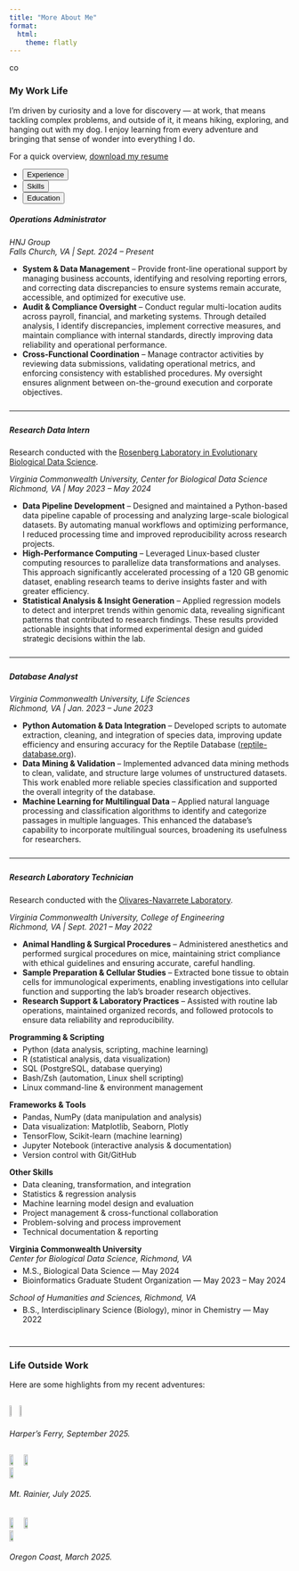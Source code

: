 ```yaml
---
title: "More About Me"
format: 
  html:
    theme: flatly
---
```


<div style="max-width: 800px; margin: auto;">
co
<h3>My Work Life</h3>

I’m driven by curiosity and a love for discovery — at work, that means tackling complex problems, and outside of it, it means hiking, exploring, and hanging out with my dog. I enjoy learning from every adventure and bringing that sense of wonder into everything I do.

For a quick overview, <a href="Trang-Ly-Resume.pdf" class="btn btn-outline-primary" download target="_blank">download my resume
</a>

<div class="tabbable">
<ul class="nav nav-tabs" id="myTab" role="tablist">
<li class="nav-item" role="presentation">
<button class="nav-link active" id="experience-tab" data-bs-toggle="tab" data-bs-target="#experience" type="button" role="tab">Experience</button>
</li>

<li class="nav-item" role="presentation">
<button class="nav-link" id="skills-tab" data-bs-toggle="tab" data-bs-target="#skills" type="button" role="tab">Skills</button>
</li>

<li class="nav-item" role="presentation">
<button class="nav-link" id="education-tab" data-bs-toggle="tab" data-bs-target="#education" type="button" role="tab">Education</button>
</li>
</ul>

<div class="tab-content mt-3">
<!-- Experience -->
<div class="tab-pane fade show active" id="experience" role="tabpanel">
<h5>Operations Administrator</h5>

<p><i>HNJ Group<br>Falls Church, VA \| Sept. 2024 – Present</i></p>

<ul>
<li><strong>System & Data Management</strong> – Provide front-line operational support by managing business accounts, identifying and resolving reporting errors, and correcting data discrepancies to ensure systems remain accurate, accessible, and optimized for executive use.</li>

<li><strong>Audit & Compliance Oversight</strong> – Conduct regular multi-location audits across payroll, financial, and marketing systems. Through detailed analysis, I identify discrepancies, implement corrective measures, and maintain compliance with internal standards, directly improving data reliability and operational performance.</li>

<li><strong>Cross-Functional Coordination</strong> – Manage contractor activities by reviewing data submissions, validating operational metrics, and enforcing consistency with established procedures. My oversight ensures alignment between on-the-ground execution and corporate objectives.</li>
</ul>

<hr style="margin: 25px 0;">
<h5>Research Data Intern</h5>

Research conducted with the <a href="https://www.rosenberglab.net" target="_blank" rel="noopener noreferrer">Rosenberg Laboratory in Evolutionary Biological Data Science</a>.

<p><i>Virginia Commonwealth University, Center for Biological Data Science<br>Richmond, VA \| May 2023 – May 2024</i></p>

<ul>
<li><strong>Data Pipeline Development</strong> – Designed and maintained a Python-based data pipeline capable of processing and analyzing large-scale biological datasets. By automating manual workflows and optimizing performance, I reduced processing time and improved reproducibility across research projects.</li>

<li><strong>High-Performance Computing</strong> – Leveraged Linux-based cluster computing resources to parallelize data transformations and analyses. This approach significantly accelerated processing of a 120 GB genomic dataset, enabling research teams to derive insights faster and with greater efficiency.</li>

<li><strong>Statistical Analysis & Insight Generation</strong> – Applied regression models to detect and interpret trends within genomic data, revealing significant patterns that contributed to research findings. These results provided actionable insights that informed experimental design and guided strategic decisions within the lab.</li>
</ul>

<hr style="margin: 25px 0;">
<h5>Database Analyst</h5>

<p><i>Virginia Commonwealth University, Life Sciences<br>Richmond, VA \| Jan. 2023 – June 2023</i></p>

<ul>
<li><strong>Python Automation & Data Integration</strong> – Developed scripts to automate extraction, cleaning, and integration of species data, improving update efficiency and ensuring accuracy for the Reptile Database (<a href="http://www.reptile-database.org" target="_blank" rel="noopener noreferrer">reptile-database.org</a>).</li>

<li><strong>Data Mining & Validation</strong> – Implemented advanced data mining methods to clean, validate, and structure large volumes of unstructured datasets. This work enabled more reliable species classification and supported the overall integrity of the database.</li>

<li><strong>Machine Learning for Multilingual Data</strong> – Applied natural language processing and classification algorithms to identify and categorize passages in multiple languages. This enhanced the database’s capability to incorporate multilingual sources, broadening its usefulness for researchers.</li>
</ul>

<hr style="margin: 25px 0;">
<h5>Research Laboratory Technician</h5>

Research conducted with the <a href="http://www.olivares-navarretelab.com" target="_blank" rel="noopener noreferrer">Olivares-Navarrete Laboratory</a>.

<p><i>Virginia Commonwealth University, College of Engineering<br>Richmond, VA \| Sept. 2021 – May 2022</i></p>

<ul>
<li><strong>Animal Handling & Surgical Procedures</strong> – Administered anesthetics and performed surgical procedures on mice, maintaining strict compliance with ethical guidelines and ensuring accurate, careful handling.</li>

<li><strong>Sample Preparation & Cellular Studies</strong> – Extracted bone tissue to obtain cells for immunological experiments, enabling investigations into cellular function and supporting the lab’s broader research objectives.</li>

<li><strong>Research Support & Laboratory Practices</strong> – Assisted with routine lab operations, maintained organized records, and followed protocols to ensure data reliability and reproducibility.</li>

</ul>
</div>

<!-- Skills -->
<div class="tab-pane fade" id="skills" role="tabpanel">
  <strong>Programming & Scripting</strong>
  <ul style="margin-top:5px;">
    <li>Python (data analysis, scripting, machine learning)</li>
    <li>R (statistical analysis, data visualization)</li>
    <li>SQL (PostgreSQL, database querying)</li>
    <li>Bash/Zsh (automation, Linux shell scripting)</li>
    <li>Linux command-line & environment management</li>
  </ul>

  <strong>Frameworks & Tools</strong>
  <ul style="margin-top:5px;">
    <li>Pandas, NumPy (data manipulation and analysis)</li>
    <li>Data visualization: Matplotlib, Seaborn, Plotly</li>
    <li>TensorFlow, Scikit-learn (machine learning)</li>
    <li>Jupyter Notebook (interactive analysis & documentation)</li>
    <li>Version control with Git/GitHub</li>
  </ul>

  <strong>Other Skills</strong>
  <ul style="margin-top:5px;">
    <li>Data cleaning, transformation, and integration</li>
    <li>Statistics & regression analysis</li>
    <li>Machine learning model design and evaluation</li>
    <li>Project management & cross-functional collaboration</li>
    <li>Problem-solving and process improvement</li>
    <li>Technical documentation & reporting</li>
  </ul>
</div>

<!-- Education -->
<div class="tab-pane fade" id="education" role="tabpanel">
  <strong>Virginia Commonwealth University</strong><br>
  <i>Center for Biological Data Science, Richmond, VA</i>
  <ul style="margin-top:5px;">
    <li>M.S., Biological Data Science — May 2024</li>
    <li>Bioinformatics Graduate Student Organization — May 2023 – May 2024</li>
  </ul>

  <i>School of Humanities and Sciences, Richmond, VA</i>
  <ul style="margin-top:5px;">
    <li>B.S., Interdisciplinary Science (Biology), minor in Chemistry — May 2022</li>
  </ul>
</div>

</div> <!-- End tab-content -->
</div> <!-- End max-width container -->

<hr style="margin-top:40px; margin-bottom:20px;">
<h3>Life Outside Work</h3>

Here are some highlights from my recent adventures:

<div style="display: flex; justify-content: space-between; align-items: center; margin-top: 15px;">
  <img class="lightbox-img" src="images/HF1.jpg" data-large="images/HF1.jpg" style="width:32%; cursor:pointer;">
  <img class="lightbox-img" src="images/HF2.jpg" data-large="images/HF2.jpg" style="width:32%; cursor:pointer;">
</div>

<p style="text-align:left; margin-top:5px;"><i>Harper's Ferry, September 2025.</i></p>

<div style="display: flex; justify-content: space-between; align-items: center; margin-top: 15px;">
  <img class="lightbox-img" src="images/MtRainier1.jpg" data-large="images/MtRainier1.jpg" style="width:32%; cursor:pointer;">
  <img class="lightbox-img" src="images/MtRainier2.jpg" data-large="images/MtRainier2.jpg" style="width:32%; cursor:pointer;">
  <img class="lightbox-img" src="images/MtRainier3.1.jpg" data-large="images/MtRainier3.1.jpg" style="width:32%; cursor:pointer;">
</div>

<p style="text-align:left; margin-top:5px;"><i>Mt. Rainier, July 2025.</i></p>

<div style="display: flex; justify-content: space-between; align-items: center; margin-top: 20px;">
  <img class="lightbox-img" src="images/ORCoast1.jpg" data-large="images/ORCoast1.jpg" style="width:32%; cursor:pointer;">
  <img class="lightbox-img" src="images/ORCoast2.jpg" data-large="images/ORCoast2.jpg" style="width:32%; cursor:pointer;">
  <img class="lightbox-img" src="images/ORCoast3.jpg" data-large="images/ORCoast3.jpg" style="width:32%; cursor:pointer;">
</div>

<p style="text-align:left; margin-top:5px;"><i>Oregon Coast, March 2025.</i></p>

<!-- Lightbox -->
<div id="lightbox" style="
  display:none;
  position:fixed;
  top:0;
  left:0;
  width:100%;
  height:100%;
  background-color: rgba(0,0,0,0.8);
  justify-content:center;
  align-items:center;
  z-index:9999;
">
  <img id="lightbox-img" src="" style="
    width:75vw;
    height:75vh;
    object-fit: contain;
  ">
</div>

<script>
// Lightbox functionality
const lightbox = document.getElementById("lightbox");
const lightboxImg = document.getElementById("lightbox-img");

document.querySelectorAll(".lightbox-img").forEach(img => {
  img.addEventListener("click", () => {
    lightboxImg.src = img.dataset.large;
    lightbox.style.display = "flex";
  });
});

lightbox.addEventListener("click", () => {
  lightbox.style.display = "none";
});

// Disable right-click on all images
document.querySelectorAll("img").forEach(img => {
  img.addEventListener("contextmenu", e => e.preventDefault());
});

// Back to top button
const backToTopBtn = document.createElement("button");
backToTopBtn.innerText = "↑";
backToTopBtn.className = "btn btn-outline-primary";
backToTopBtn.style.cssText = "display:none; position:fixed; bottom:40px; right:40px; z-index:9999;";
backToTopBtn.title = "Go to top";
backToTopBtn.onclick = () => window.scrollTo({ top: 0, behavior: "smooth" });
document.body.appendChild(backToTopBtn);

window.addEventListener("scroll", () => {
  backToTopBtn.style.display = window.scrollY > 100 ? "block" : "none";
});
</script>